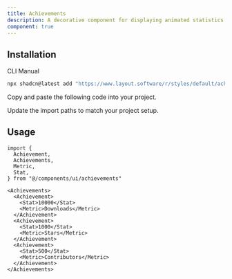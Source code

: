 ```yaml
---
title: Achievements
description: A decorative component for displaying animated statistics and metrics.
component: true
---
```


<ComponentPreview
  name="achievements-demo"
  title="An achievements component with animated statistics."
  description="An achievements component showing animated statistics with decorative borders. The statistics show numbers that animate when in view."
/>

## Installation

<Tabs defaultValue="cli">

<TabsList>
  <TabsTrigger value="cli">CLI</TabsTrigger>
  <TabsTrigger value="manual">Manual</TabsTrigger>
</TabsList>
<TabsContent value="cli">

```bash
npx shadcn@latest add "https://www.layout.software/r/styles/default/achievements.json"
```

</TabsContent>

<TabsContent value="manual">

<Steps>

<Step>Copy and paste the following code into your project.</Step>

<ComponentSource name="achievements" />

<Step>Update the import paths to match your project setup.</Step>

</Steps>

</TabsContent>

</Tabs>

## Usage

```tsx
import {
  Achievement,
  Achievements,
  Metric,
  Stat,
} from "@/components/ui/achievements"
```

```tsx
<Achievements>
  <Achievement>
    <Stat>10000</Stat>
    <Metric>Downloads</Metric>
  </Achievement>
  <Achievement>
    <Stat>1000</Stat>
    <Metric>Stars</Metric>
  </Achievement>
  <Achievement>
    <Stat>500</Stat>
    <Metric>Contributors</Metric>
  </Achievement>
</Achievements>
```

